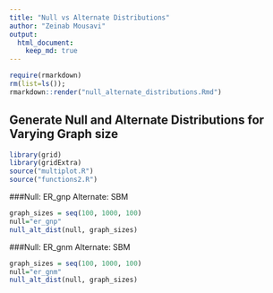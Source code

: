 ```yaml
---
title: "Null vs Alternate Distributions"
author: "Zeinab Mousavi"
output: 
  html_document:
    keep_md: true
---
```


```r
require(rmarkdown)
rm(list=ls()); 
rmarkdown::render("null_alternate_distributions.Rmd") 
```


## Generate Null and Alternate Distributions for Varying Graph size
```r
library(grid)
library(gridExtra)
source("multiplot.R")
source("functions2.R")
```

###Null: ER_gnp Alternate: SBM
```r
graph_sizes = seq(100, 1000, 100)
null="er_gnp"
null_alt_dist(null, graph_sizes)
```

###Null: ER_gnm Alternate: SBM
```r
graph_sizes = seq(100, 1000, 100)
null="er_gnm"
null_alt_dist(null, graph_sizes)
```



